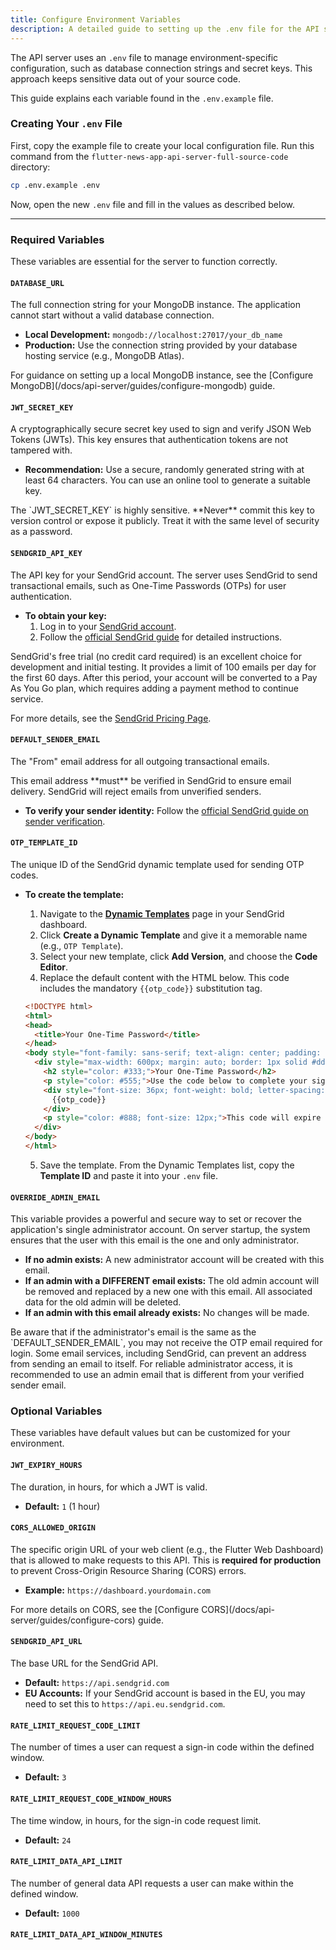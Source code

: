 ```yaml
---
title: Configure Environment Variables
description: A detailed guide to setting up the .env file for the API server.
---
```



The API server uses an `.env` file to manage environment-specific configuration, such as database connection strings and secret keys. This approach keeps sensitive data out of your source code.

This guide explains each variable found in the `.env.example` file.

### Creating Your `.env` File

First, copy the example file to create your local configuration file. Run this command from the `flutter-news-app-api-server-full-source-code` directory:

```bash
cp .env.example .env
```

Now, open the new `.env` file and fill in the values as described below.

---

### Required Variables

These variables are essential for the server to function correctly.

#### `DATABASE_URL`
The full connection string for your MongoDB instance. The application cannot start without a valid database connection.

-   **Local Development:** `mongodb://localhost:27017/your_db_name`
-   **Production:** Use the connection string provided by your database hosting service (e.g., MongoDB Atlas).

<Aside type="tip">
For guidance on setting up a local MongoDB instance, see the [Configure MongoDB](/docs/api-server/guides/configure-mongodb) guide.
</Aside>

#### `JWT_SECRET_KEY`
A cryptographically secure secret key used to sign and verify JSON Web Tokens (JWTs). This key ensures that authentication tokens are not tampered with.

-   **Recommendation:** Use a secure, randomly generated string with at least 64 characters. You can use an online tool to generate a suitable key.

<Aside type="danger" title="Security Warning">
The `JWT_SECRET_KEY` is highly sensitive. **Never** commit this key to version control or expose it publicly. Treat it with the same level of security as a password.
</Aside>

#### `SENDGRID_API_KEY`
The API key for your SendGrid account. The server uses SendGrid to send transactional emails, such as One-Time Passwords (OTPs) for user authentication.

-   **To obtain your key:**
    1.  Log in to your [SendGrid account](https://signup.sendgrid.com/).
    2.  Follow the [official SendGrid guide](https://www.twilio.com/docs/sendgrid/ui/account-and-settings/api-keys#creating-an-api-key) for detailed instructions.

<Aside type="caution" title="SendGrid Plan Limitations">
SendGrid's free trial (no credit card required) is an excellent choice for development and initial testing. It provides a limit of 100 emails per day for the first 60 days. After this period, your account will be converted to a Pay As You Go plan, which requires adding a payment method to continue service.

For more details, see the [SendGrid Pricing Page](https://sendgrid.com/en-us/pricing).
</Aside>

#### `DEFAULT_SENDER_EMAIL`
The "From" email address for all outgoing transactional emails.

<Aside type="caution">
This email address **must** be verified in SendGrid to ensure email delivery. SendGrid will reject emails from unverified senders.
</Aside>

-   **To verify your sender identity:** Follow the [official SendGrid guide on sender verification](https://www.twilio.com/docs/sendgrid/ui/sending-email/sender-verification).

#### `OTP_TEMPLATE_ID`
The unique ID of the SendGrid dynamic template used for sending OTP codes.

-   **To create the template:**
    1.  Navigate to the [**Dynamic Templates**](https://mc.sendgrid.com/dynamic-templates) page in your SendGrid dashboard.
    2.  Click **Create a Dynamic Template** and give it a memorable name (e.g., `OTP Template`).
    3.  Select your new template, click **Add Version**, and choose the **Code Editor**.
    4.  Replace the default content with the HTML below. This code includes the mandatory `{{otp_code}}` substitution tag.

    ```html
    <!DOCTYPE html>
    <html>
    <head>
      <title>Your One-Time Password</title>
    </head>
    <body style="font-family: sans-serif; text-align: center; padding: 40px;">
      <div style="max-width: 600px; margin: auto; border: 1px solid #ddd; padding: 20px; border-radius: 8px;">
        <h2 style="color: #333;">Your One-Time Password</h2>
        <p style="color: #555;">Use the code below to complete your sign-in.</p>
        <div style="font-size: 36px; font-weight: bold; letter-spacing: 5px; margin: 20px 0; padding: 15px; background-color: #f5f5f5; border-radius: 5px;">
          {{otp_code}}
        </div>
        <p style="color: #888; font-size: 12px;">This code will expire in 10 minutes. If you did not request this, please ignore this email.</p>
      </div>
    </body>
    </html>
    ```
    5.  Save the template. From the Dynamic Templates list, copy the **Template ID** and paste it into your `.env` file.

#### `OVERRIDE_ADMIN_EMAIL`
This variable provides a powerful and secure way to set or recover the application's single administrator account. On server startup, the system ensures that the user with this email is the one and only administrator.

-   **If no admin exists:** A new administrator account will be created with this email.
-   **If an admin with a DIFFERENT email exists:** The old admin account will be removed and replaced by a new one with this email. All associated data for the old admin will be deleted.
-   **If an admin with this email already exists:** No changes will be made.
<Aside type="caution" title="Email Delivery Note">
Be aware that if the administrator's email is the same as the `DEFAULT_SENDER_EMAIL`, you may not receive the OTP email required for login. Some email services, including SendGrid, can prevent an address from sending an email to itself. For reliable administrator access, it is recommended to use an admin email that is different from your verified sender email.
</Aside>

### Optional Variables

These variables have default values but can be customized for your environment.

#### `JWT_EXPIRY_HOURS`
The duration, in hours, for which a JWT is valid.
-   **Default:** `1` (1 hour)

#### `CORS_ALLOWED_ORIGIN`
The specific origin URL of your web client (e.g., the Flutter Web Dashboard) that is allowed to make requests to this API. This is **required for production** to prevent Cross-Origin Resource Sharing (CORS) errors.
-   **Example:** `https://dashboard.yourdomain.com`

<Aside type="caution">
For more details on CORS, see the [Configure CORS](/docs/api-server/guides/configure-cors) guide.
</Aside>

#### `SENDGRID_API_URL`
The base URL for the SendGrid API.
-   **Default:** `https://api.sendgrid.com`
-   **EU Accounts:** If your SendGrid account is based in the EU, you may need to set this to `https://api.eu.sendgrid.com`.

#### `RATE_LIMIT_REQUEST_CODE_LIMIT`
The number of times a user can request a sign-in code within the defined window.
-   **Default:** `3`

#### `RATE_LIMIT_REQUEST_CODE_WINDOW_HOURS`
The time window, in hours, for the sign-in code request limit.
-   **Default:** `24`

#### `RATE_LIMIT_DATA_API_LIMIT`
The number of general data API requests a user can make within the defined window.
-   **Default:** `1000`

#### `RATE_LIMIT_DATA_API_WINDOW_MINUTES`
